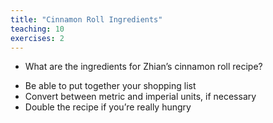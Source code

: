 ```yaml
---
title: "Cinnamon Roll Ingredients"
teaching: 10
exercises: 2
---
```


:::::::::::::::::::::::::::::::::::::: questions 

- What are the ingredients for Zhian's cinnamon roll recipe?

::::::::::::::::::::::::::::::::::::::::::::::::

::::::::::::::::::::::::::::::::::::: objectives

- Be able to put together your shopping list
- Convert between metric and imperial units, if necessary
- Double the recipe if you're really hungry

::::::::::::::::::::::::::::::::::::::::::::::::

